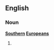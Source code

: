 ==English==

===Noun===
'''[[southern|Southern]] [[Europeans]]'''

# {{plural of|Southern European}}